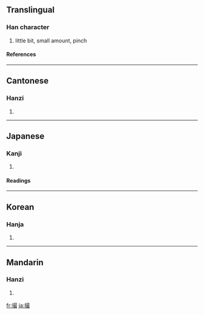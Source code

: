 ==Translingual==
===Han character===
{{Han char|rn=64|rad=手|as=12|sn=15|four=5604<sub>7</sub>|canj=手日尸水 (QASE)}}
# little bit, small amount, pinch
====References====
{{Han ref|kx=0456.180|dkj=12748|dj=0805.120|hdz=31957.020|uh=64AE|ud=25774|bh=BCBC|bd=48316}}

----
==Cantonese==
===Hanzi===
{{yue-hanzi|jyut=|y=chyut3}}
# {{defn|Cantonese}}

----
==Japanese==
===Kanji===
{{ja-kanji|grade=c|rs=手12}}
# {{defn|Japanese}} 
====Readings====
{{ja-readings|on=[[さつ]] (satsu), [[さい]] (sai)|kun=[[とる]] (toru), [[つまむ]] (tsumamu), [[つまみ]] (tsumami)}}

----
==Korean==
===Hanja===
{{ko-hanja|hangeul=촬|eumhun=|rv=chwal|mr=ch'wal|y=chwal}}
# {{defn|Korean}}

----
==Mandarin==
===Hanzi===
{{cmn-hanzi|pin=[[cuō]] ([[cuo1]]), [[zuǒ]] ([[zuo3]])|wg=ts'o<sup>1</sup>, tso<sup>3</sup>}}
# {{defn|Mandarin}}

[[fr:撮]]
[[ja:撮]]